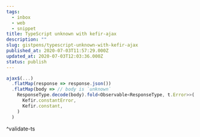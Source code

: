 ```yaml
---
tags:
  - inbox
  - web
  - snippet
title: TypeScript unknown with kefir-ajax
description: ""
slug: gistpens/typescript-unknown-with-kefir-ajax
published_at: 2020-07-03T11:57:29.000Z
updated_at: 2020-07-03T12:03:36.000Z
status: publish
---
```

```typescript title="validate.ts"
ajax$(...)
  .flatMap(response => response.json())
  .flatMap(body => // body is `unknown`
    ResponseType.decode(body).fold<Observable<ResponseType, t.Error>>(
      Kefir.constantError,
      Kefir.constant,
    )
  )
```

^validate-ts
